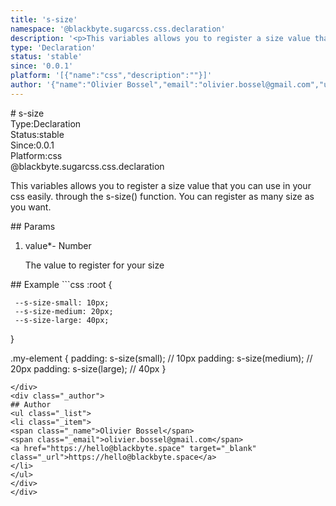```yaml
---
title: 's-size'
namespace: '@blackbyte.sugarcss.css.declaration'
description: '<p>This variables allows you to register a size value that you can use in your css easily. through the s-size() function. You can register as many size as you want.</p> '
type: 'Declaration'
status: 'stable'
since: '0.0.1'
platform: '[{"name":"css","description":""}]'
author: '{"name":"Olivier Bossel","email":"olivier.bossel@gmail.com","url":"https://hello@blackbyte.space"}'
---
```


<div class="docmap-mdx">
# s-size
<div class="_metas">
<div class="_type"><span class="_type-label">Type:</span><span class="_type-value">Declaration</span></div>
<div class="_status"><span class="_status-label">Status:</span><span class="_status-value -stable">stable</span></div>
<div class="_since"><span class="_since-label">Since:</span><span class="_since-value">0.0.1</span></div>
<div class="_platform"><span class="_platform-label">Platform:</span><span class="_platform-value -css">css</span></div>
</div>
<div class="_namespace">@blackbyte.sugarcss.css.declaration</div>
<div class="_description typo-lead typo-format">
<p>This variables allows you to register a size value that you can use in your css easily.
through the s-size() function.
You can register as many size as you want.</p>

</div>
<div class="_params">
## Params
<ol class="_list">
<li class="_item">
<span class="_name">value<span class="_required">*</span></span><span class="_default">-</span> <span class="_type">Number</span>
<p class="_description">The value to register for your size</p>
</li>
</ol>
</div>
<div class="_examples">
## Example
```css
:root {

     --s-size-small: 10px;
     --s-size-medium: 20px;
     --s-size-large: 40px;

}

.my-element {
padding: s-size(small); // 10px
padding: s-size(medium); // 20px
padding: s-size(large); // 40px
}

```
</div>
<div class="_author">
## Author
<ul class="_list">
<li class="_item">
<span class="_name">Olivier Bossel</span>
<span class="_email">olivier.bossel@gmail.com</span>
<a href="https://hello@blackbyte.space" target="_blank" class="_url">https://hello@blackbyte.space</a>
</li>
</ul>
</div>
</div>
```
